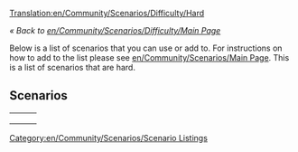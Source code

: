 [[Translation:en/Community/Scenarios/Difficulty/Hard]]

''« Back to [[en/Community/Scenarios/Difficulty/Main Page]]''

Below is a list of scenarios that you can use or add to. For instructions on how to add to the list please see [[en/Community/Scenarios/Main Page]]. This is a list of scenarios that are hard.

==Scenarios==

{|
|-
|style="border:none;background:white"|
{{en/Scenario/Get Your Ships}}

|style="border:none;background:white"|
{{en/Scenario/Jamaica}}

|style="border:none;background:white"|
{{en/Scenario/Toy Train}}

|-
|style="border:none;background:white"|
{{en/Scenario/North England}} 

|style="border:none;background:white"|
<!-- {{ ... }} -->

|style="border:none;background:white"|
<!-- {{ ... }} -->

|-
|style="border:none;background:white"|
<!-- {{ ... }} -->

|style="border:none;background:white"|
<!-- {{ ... }} -->

|style="border:none;background:white"|
<!-- {{ ... }} -->

|}

[[Category:en/Community/Scenarios/Scenario Listings]]